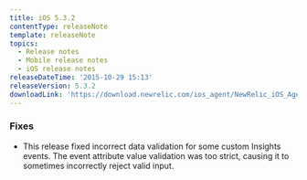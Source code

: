 ```yaml
---
title: iOS 5.3.2
contentType: releaseNote
template: releaseNote
topics:
  - Release notes
  - Mobile release notes
  - iOS release notes
releaseDateTime: '2015-10-29 15:13'
releaseVersion: 5.3.2
downloadLink: 'https://download.newrelic.com/ios_agent/NewRelic_iOS_Agent_5.3.2.zip'
---
```


### Fixes

* This release fixed incorrect data validation for some custom Insights events. The event attribute value validation was too strict, causing it to sometimes incorrectly reject valid input.
